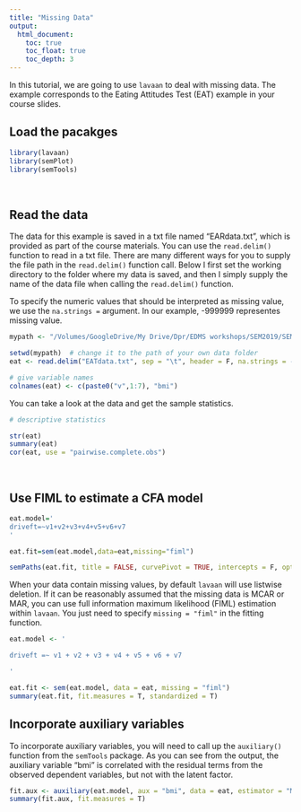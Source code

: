 ```yaml
---
title: "Missing Data"
output:
  html_document:
    toc: true
    toc_float: true
    toc_depth: 3
---
```


In this tutorial, we are going to use `lavaan` to deal with missing data. The example corresponds to the Eating Attitudes Test (EAT) example in your course slides.


## Load the pacakges

```r
library(lavaan)
library(semPlot)
library(semTools)
```

<br>


## Read the data

The data for this example is saved in a txt file named "EARdata.txt", which is provided as part of the course materials. You can use the `read.delim()` function to read in a txt file. There are many different ways for you to supply the file path in the `read.delim()` function call. Below I first set the working directory to the folder where my data is saved, and then I simply supply the name of the data file when calling the `read.delim()` function.

To specify the numeric values that should be interpreted as missing value, we use the `na.strings = ` argument. In our example, -999999 representes missing value. 

```r
mypath <- "/Volumes/GoogleDrive/My Drive/Dpr/EDMS workshops/SEM2019/SEM Second Course Mplus 2019/Advanced Examples/2. Real Data Examples"
```

```r
setwd(mypath)  # change it to the path of your own data folder
eat <- read.delim("EATdata.txt", sep = "\t", header = F, na.strings = -999999)

# give variable names
colnames(eat) <- c(paste0("v",1:7), "bmi")

```

You can take a look at the data and get the sample statistics.

```r

# descriptive statistics

str(eat)
summary(eat)
cor(eat, use = "pairwise.complete.obs")

```

<br>


## Use FIML to estimate a CFA model


```r
eat.model='
driveft=~v1+v2+v3+v4+v5+v6+v7
'

eat.fit=sem(eat.model,data=eat,missing="fiml")

semPaths(eat.fit, title = FALSE, curvePivot = TRUE, intercepts = F, optimizeLatRes = T, sizeLat = 10)

```

When your data contain missing values, by default `lavaan` will use listwise deletion. If it can be reasonably assumed that the missing data is MCAR or MAR, you can use full information maximum likelihood (FIML) estimation within `lavaan`. You just need to specify `missing = "fiml"` in the fitting function. 


```r
eat.model <- '

driveft =~ v1 + v2 + v3 + v4 + v5 + v6 + v7

'

eat.fit <- sem(eat.model, data = eat, missing = "fiml")
summary(eat.fit, fit.measures = T, standardized = T)

```

## Incorporate auxiliary variables

To incorporate auxiliary variables, you will need to call up the `auxiliary()` function from the `semTools` package. As you can see from the output, the auxiliary variable "bmi" is correlated with the residual terms from the observed dependent variables, but not with the latent factor. 


```r
fit.aux <- auxiliary(eat.model, aux = "bmi", data = eat, estimator = "ML", missing = "FIML", fun = "sem")
summary(fit.aux, fit.measures = T)
```


<div class="tocify-extend-page" data-unique="tocify-extend-page" style="height: 0;"></div>
